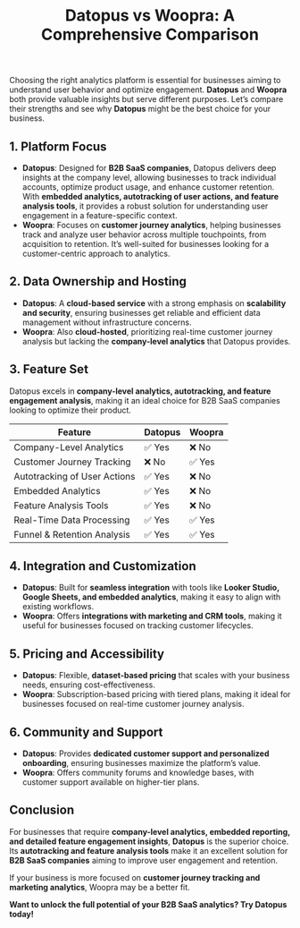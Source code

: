 ﻿---
title: "Datopus vs Woopra: A Comprehensive Comparison"
publishedAt: "2025-03-01"
summary: "An in-depth comparison between Datopus and Woopra to help businesses choose the right analytics platform."
---

Choosing the right analytics platform is essential for businesses aiming to understand user behavior and optimize engagement. **Datopus** and **Woopra** both provide valuable insights but serve different purposes. Let’s compare their strengths and see why **Datopus** might be the best choice for your business.

## 1. Platform Focus

- **Datopus**: Designed for **B2B SaaS companies**, Datopus delivers deep insights at the company level, allowing businesses to track individual accounts, optimize product usage, and enhance customer retention. With **embedded analytics, autotracking of user actions, and feature analysis tools**, it provides a robust solution for understanding user engagement in a feature-specific context.
- **Woopra**: Focuses on **customer journey analytics**, helping businesses track and analyze user behavior across multiple touchpoints, from acquisition to retention. It’s well-suited for businesses looking for a customer-centric approach to analytics.

## 2. Data Ownership and Hosting

- **Datopus**: A **cloud-based service** with a strong emphasis on **scalability and security**, ensuring businesses get reliable and efficient data management without infrastructure concerns.
- **Woopra**: Also **cloud-hosted**, prioritizing real-time customer journey analysis but lacking the **company-level analytics** that Datopus provides.

## 3. Feature Set

Datopus excels in **company-level analytics, autotracking, and feature engagement analysis**, making it an ideal choice for B2B SaaS companies looking to optimize their product.

<table>
  <thead>
    <tr>
      <th>Feature</th>
      <th>Datopus</th>
      <th>Woopra</th>
    </tr>
  </thead>
  <tbody>
    <tr>
      <td>Company-Level Analytics</td>
      <td>✅ Yes</td>
      <td>❌ No</td>
    </tr>
    <tr>
      <td>Customer Journey Tracking</td>
      <td>❌ No</td>
      <td>✅ Yes</td>
    </tr>
    <tr>
      <td>Autotracking of User Actions</td>
      <td>✅ Yes</td>
      <td>❌ No</td>
    </tr>
    <tr>
      <td>Embedded Analytics</td>
      <td>✅ Yes</td>
      <td>❌ No</td>
    </tr>
    <tr>
      <td>Feature Analysis Tools</td>
      <td>✅ Yes</td>
      <td>❌ No</td>
    </tr>
    <tr>
      <td>Real-Time Data Processing</td>
      <td>✅ Yes</td>
      <td>✅ Yes</td>
    </tr>
    <tr>
      <td>Funnel & Retention Analysis</td>
      <td>✅ Yes</td>
      <td>✅ Yes</td>
    </tr>
  </tbody>
</table>

## 4. Integration and Customization

- **Datopus**: Built for **seamless integration** with tools like **Looker Studio, Google Sheets, and embedded analytics**, making it easy to align with existing workflows.
- **Woopra**: Offers **integrations with marketing and CRM tools**, making it useful for businesses focused on tracking customer lifecycles.

## 5. Pricing and Accessibility

- **Datopus**: Flexible, **dataset-based pricing** that scales with your business needs, ensuring cost-effectiveness.
- **Woopra**: Subscription-based pricing with tiered plans, making it ideal for businesses focused on real-time customer journey analysis.

## 6. Community and Support

- **Datopus**: Provides **dedicated customer support and personalized onboarding**, ensuring businesses maximize the platform’s value.
- **Woopra**: Offers community forums and knowledge bases, with customer support available on higher-tier plans.

## Conclusion

For businesses that require **company-level analytics, embedded reporting, and detailed feature engagement insights**, **Datopus** is the superior choice. Its **autotracking and feature analysis tools** make it an excellent solution for **B2B SaaS companies** aiming to improve user engagement and retention.

If your business is more focused on **customer journey tracking and marketing analytics**, Woopra may be a better fit.

**Want to unlock the full potential of your B2B SaaS analytics? Try Datopus today!**
